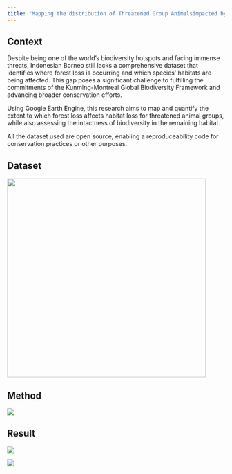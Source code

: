 ```yaml
---
title: "Mapping the distribution of Threatened Group Animalsimpacted by Forest Loss"
---
```


## Context

Despite being one of the world’s biodiversity hotspots and facing immense threats, Indonesian Borneo still lacks a comprehensive dataset that identifies where forest loss is occurring and which species’ habitats are being affected. This gap poses a significant challenge to fulfilling the commitments of the Kunming-Montreal Global Biodiversity Framework and advancing broader conservation efforts.

Using Google Earth Engine, this research aims to map and quantify the extent to which forest loss affects habitat loss for threatened animal groups, while also assessing the intactness of biodiversity in the remaining habitat.

All the dataset used are open source, enabling a reproduceability code for conservation practices or other purposes.

## **Dataset**

![](images/clipboard-2150958253.png){width="460"}

## Method

![](images/clipboard-3507853930.png)

## Result

![](images/clipboard-4160313596.png)

![](images/clipboard-3662604838.png)
